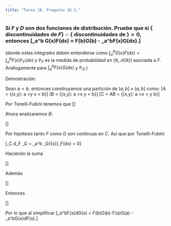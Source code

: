 ```yaml
---
title: "Tarea 10. Pregunta 16.2."
---
```


### Si $F$ y $D$ son dos funciones de distribución. Pruebe que si $\{$ discontinuidades de $F\} \cap \{$ discontinuidades de $\} = 0$, entonces \[\int_a^b G(x)F(dx) = F(b)G(b) - \int_a^bF(x)G(dx).\] 
(donde estas integrales deben entenderse como $\int_a^bG(x)F(dx) = \int_a^bF(x)\mathbb{P}_F(dx)$ y $\mathbb{P}_F$ es la medida de probabilidad en $(\mathbb{R}, \mathscr{B}(\mathbb{R}))$ asociada a $F$. Análogamente para $\int_a^bF(x)G(dx)$ y $\mathbb{P}_G$.)


Demostración:

Sean $a<b$, entonces construyamos una partición de $(a,b]\times(a,b]$ como:
\[A = \{(x,y): a <y \leq x < b\}\]
\[B = \{(x,y): a <x \leq y < b\}\]
\[C = A\cap B = \{(x,y): a <x = y \leq b\}\]

Por Tonelli-Fubini tenemos que
\[\begin{align*}
\int_A d\mathbb{P}_F \otimes \mathbb{P}_G &= \int_a^b \mathbb{P}_G((a,x])\mathbb{P}_F(dx)\\\\
&= \int_a^b[G(x)-G(a)]dF(x)\\\\
&= \int_a^bG(x)dF(x) - G(a)\int_a^bdF(x)\\\\
&= \int_a^bG(x)dF(x) - G(a)[F(b)-F(a)]\\\\ 
\end{align*}\]

Ahora analizaremos $B$:

\[\begin{align*}
\int_B d\mathbb{P}_F \otimes \mathbb{P}_G &= \int_a^b \mathbb{P}_F((a,b])\mathbb{P}_G(dy)\\\\
&= \int_a^b[F(y)-F(a)]dG(y)\\\\
&= \int_a^bF(y)dG(y) - F(a)\int_a^b dG(y)\\\\
&= \int_a^bF(y)dG(y) - F(a) [G(b)-G(a)]\\\\
\end{align*}\]

Por hipótesis tanto $F$ como $G$ son continuas en $C$. Así que por Tonelli-Fubini

\[\int_C d\mathbb{P}_F \otimes \mathbb{P}_G = \int_a^b \mathbb{P}_G(\{x\})\mathbb{P}_F(dx) = 0\]

Haciendo la suma

\[\begin{align*}
\int_{(a,b]\times(a,b]} d\mathbb{P}_F \otimes \mathbb{P}_G = \int_a^bG(x)dF(x) - G(a)[F(b)-F(a)] + \int_a^bF(x)dG(x) - F(a)[G(b)-G(a)]
\end{align*}\]

Además

\[\begin{align*}
\int_{(a,b]\times(a,b]} d\mathbb{P}_F \otimes \mathbb{P}_G &= \mathbb{P}_F \otimes \mathbb{P}_G ((a,b]\times(a,b])\\\\
&= \mathbb{P}_F((a,b])\mathbb{P}_G ((a,b])\\\\
&= [F(b)-F(a)][G(b)-G(a)]\\\\
&= F(b)[G(b)-G(a)] - F(a)[G(b) -G(a)]
\end{align*}\]

Entonces


\[\begin{align*}
\int_a^bG(x)dF(x) - G(a)[F(b)-F(a)] + \int_a^bF(x)dG(x) - F(a)[G(b)-G(a)] =\\\\
F(b)[G(b)-G(a)] - F(a)[G(b) -G(a)]
\end{align*}\]

Por lo que al simplificar
\[\int_a^bF(x)dG(x) = F(b)G(b)-F(a)G(a) - \int_a^bG(x)dF(x).\]
